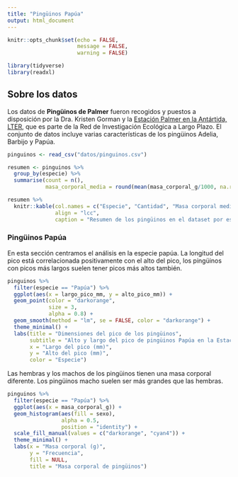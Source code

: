 ```yaml
---
title: "Pingüinos Papúa"
output: html_document
---
```


```r
knitr::opts_chunk$set(echo = FALSE, 
                      message = FALSE,
                      warning = FALSE)

library(tidyverse)
library(readxl)
```

## Sobre los datos

Los datos de **Pingüinos de Palmer** fueron recogidos y puestos a disposición por la Dra. Kristen Gorman y la [Estación Palmer en la Antártida, LTER](https://pal.lternet.edu/), que es parte de la Red de Investigación Ecológica a Largo Plazo. El conjunto de datos incluye varias características de los pingüinos Adelia, Barbijo y Papúa.

```r
pinguinos <- read_csv("datos/pinguinos.csv")

resumen <- pinguinos %>% 
  group_by(especie) %>% 
  summarise(count = n(),
            masa_corporal_media = round(mean(masa_corporal_g/1000, na.rm = TRUE), 2))

resumen %>% 
  knitr::kable(col.names = c("Especie", "Cantidad", "Masa corporal media"),
               align = "lcc",
               caption = "Resumen de los pingüinos en el dataset por especie.")
```

### Pingüinos Papúa

En esta sección centramos el análisis en la especie papúa. La longitud del pico está correlacionada positivamente con el alto del pico, los pingüinos con picos más largos suelen tener picos más altos también.

```r
pinguinos %>% 
  filter(especie == "Papúa") %>% 
  ggplot(aes(x = largo_pico_mm, y = alto_pico_mm)) +
  geom_point(color = "darkorange",
             size = 3,
             alpha = 0.8) +
  geom_smooth(method = "lm", se = FALSE, color = "darkorange") +
  theme_minimal() +
  labs(title = "Dimensiones del pico de los pingüinos",
       subtitle = "Alto y largo del pico de pingüinos Papúa en la Estación Palmer LTER",
       x = "Largo del pico (mm)",
       y = "Alto del pico (mm)",
       color = "Especie") 
```

Las hembras y los machos de los pingüinos tienen una masa corporal diferente. Los pingüinos macho suelen ser más grandes que las hembras. 

```r
pinguinos %>% 
  filter(especie == "Papúa") %>% 
  ggplot(aes(x = masa_corporal_g)) +
  geom_histogram(aes(fill = sexo),
                 alpha = 0.5,
                 position = "identity") +
  scale_fill_manual(values = c("darkorange", "cyan4")) +
  theme_minimal() +
  labs(x = "Masa corporal (g)",
       y = "Frecuencia",
       fill = NULL,
       title = "Masa corporal de pingüinos")
```

